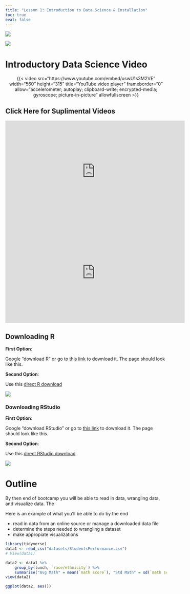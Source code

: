 ```yaml
---
title: "Lesson 1: Introduction to Data Science & Installation"
toc: true
eval: false
---
```


::: {layout-ncol=2}

![](pictures\Rlogo.png)

![](pictures\RStudio.png)

:::


# Introductory Data Science Video


<center>

{{< video src="https://www.youtube.com/embed/uswU1s3M2VE" width="560" height="315" title="YouTube video player" frameborder="0" allow="accelerometer; autoplay; clipboard-write; encrypted-media; gyroscope; picture-in-picture" allowfullscreen >}}
</center>

:::{.callout-tip collapse="true"}
# Click Here for Suplimental Videos
<center>
<iframe width="560" height="315" src="https://www.youtube.com/embed/5HlbV1wKBmo" title="YouTube video player" frameborder="0" allow="accelerometer; autoplay; clipboard-write; encrypted-media; gyroscope; picture-in-picture" allowfullscreen></iframe>
</center>

<center>
<iframe width="560" height="315" src="https://www.youtube-nocookie.com/embed/X3paOmcrTjQ" title="YouTube video player" frameborder="0" allow="accelerometer; autoplay; clipboard-write; encrypted-media; gyroscope; picture-in-picture" allowfullscreen></iframe>
</center>

:::

## Downloading R

__First Option__:

Google "download R" or go to [this link](https://cran.r-project.org/bin/windows/base/) to download it. The page should look like this. 

__Second Option__: 

Use this [direct R download](https://cran.rstudio.com/bin/windows/base/R-4.2.1-win.exe)

![](pictures/rstudio_download.jpg){fig-align="center"}

### Downloading RStudio

__First Option__:

Google "download RStudio" or go to [this link](https://www.rstudio.com/products/rstudio/download/#download) to download it. The page should look like this.

__Second Option__: 

Use this [direct RStudio download](https://download1.rstudio.org/desktop/windows/RStudio-2022.07.2-576.exe)

![](pictures/r_download.png){ style="display: block; margin: 0 auto" }


# Outline

By then end of bootcamp you will be able to read in data, wrangling data, and visualize data. The 

Here is an example of what you'll be able to do by the end

- read in data from an online source or manage a downloaded data file
- determine the steps needed to wrangling a dataset
- make appropiate visualizations


```r
library(tidyverse)
data1 <- read_csv("datasets/StudentsPerformance.csv")
# View(data1)
```

```r
data2 <- data1 %>% 
    group_by(lunch, `race/ethnicity`) %>% 
    summarise("Avg Math" = mean(`math score`), "Std Math" = sd(`math score`))
view(data2)
```

```r
ggplot(data2, aes())
```

